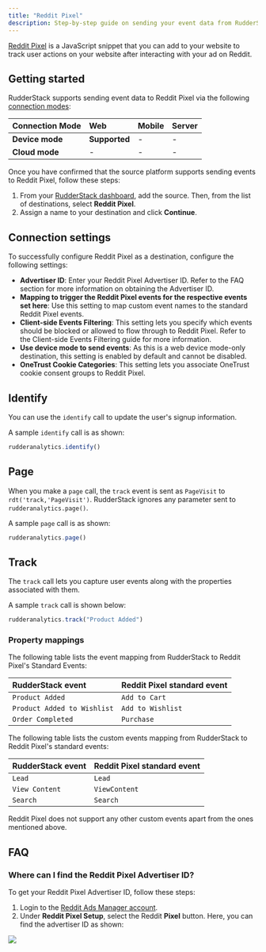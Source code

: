 ```yaml
---
title: "Reddit Pixel"
description: Step-by-step guide on sending your event data from RudderStack to Reddit Pixel.
---
```


[Reddit Pixel](https://ads.reddit.com/) is a JavaScript snippet that you can add to your website to track user actions on your website after interacting with your ad on Reddit. 

## Getting started

RudderStack supports sending event data to Reddit Pixel via the following <a href="https://rudderstack.com/docs/rudderstack-cloud/rudderstack-connection-modes/">connection modes</a>:

| **Connection Mode** | **Web**       | **Mobile** | **Server** |
| :------------------ | :------------ | :--------- | :--------- |
| **Device mode**     | **Supported** | -          | -          |
| **Cloud mode**      | -             | -          | -          |

Once you have confirmed that the source platform supports sending events to Reddit Pixel, follow these steps:

1. From your [RudderStack dashboard](https://app.rudderstack.com/), add the source. Then, from the list of destinations, select **Reddit Pixel**.
2. Assign a name to your destination and click **Continue**.

## Connection settings

To successfully configure Reddit Pixel as a destination, configure the following settings:

- **Advertiser ID**: Enter your Reddit Pixel Advertiser ID. Refer to the <Link to="#faq">FAQ</Link> section for more information on obtaining the Advertiser ID.
- **Mapping to trigger the Reddit Pixel events for the respective events set here**: Use this setting to map custom event names to the standard Reddit Pixel events.
- **Client-side Events Filtering**: This setting lets you specify which events should be blocked or allowed to flow through to Reddit Pixel. Refer to the <Link to="/sources/sdks/event-filtering/">Client-side Events Filtering</Link> guide for more information.
- **Use device mode to send events**: As this is a web device mode-only destination, this setting is enabled by default and cannot be disabled.
- **OneTrust Cookie Categories**: This setting lets you associate <Link to="/sources/sdks/rudderstack-javascript-sdk/consent-managers/onetrust/">OneTrust</Link> cookie consent groups to Reddit Pixel.

## Identify

You can use the <Link to="/event-spec/standard-events/identify">`identify`</Link> call to update the user's signup information.

A sample `identify` call is as shown:

```javascript
rudderanalytics.identify()
```

## Page

When you make a <Link to="/event-spec/standard-events/page">`page`</Link> call, the `track` event is sent as `PageVisit` to `rdt('track,'PageVisit')`. RudderStack ignores any parameter sent to `rudderanalytics.page()`.

A sample `page` call is as shown:

```javascript
rudderanalytics.page()
```

## Track

The <Link to="/event-spec/standard-events/track">`track`</Link> call lets you capture user events along with the properties associated with them.

A sample `track` call is shown below:

```javascript
rudderanalytics.track("Product Added")
```

### Property mappings

The following table lists the event mapping from RudderStack to Reddit Pixel's Standard Events:

| RudderStack event  | Reddit Pixel standard event |
| :-------------------------- | :------------------------------ |
| `Product Added`             | `Add to Cart`                   |
| `Product Added to Wishlist` | `Add to Wishlist`               |
| `Order Completed`           | `Purchase`                      |

The following table lists the custom events mapping from RudderStack to Reddit Pixel's standard events:

| RudderStack event  | Reddit Pixel standard event |
| :------------------------- | :------------------------------ |
| `Lead`                     | `Lead`                          |
| `View Content`             | `ViewContent`                   |
| `Search`                   | `Search`                        |

<div class="warningBlock">
Reddit Pixel does not support any other custom events apart from the ones mentioned above.
</div>

## FAQ

### Where can I find the Reddit Pixel Advertiser ID?

To get your Reddit Pixel Advertiser ID, follow these steps:

1. Login to the [Reddit Ads Manager account](https://accounts.reddit.com/adsregister?dest=https%3A%2F%2Fads.reddit.com%2F&referrer=https%3A%2F%2Fwww.google.com%2F). 
2. Under **Reddit Pixel Setup**, select the Reddit **Pixel** button. Here, you can find the advertiser ID as shown:

<img src="../../assets/RedditPixel-2.png" />


